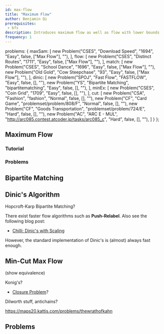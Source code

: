 ```yaml
---
id: max-flow
title: "Maximum Flow"
author: Benjamin Qi
prerequisites: 
 - bfs
description: Introduces maximum flow as well as flow with lower bounds.
frequency: 1
---
```



  problems: {
    maxSam: [
      new Problem("CSES", "Download Speed", "1694", "Easy", false, ["Max Flow"], ""),
    ],
    flow: [
      new Problem("CSES", "Distinct Routes", "1711", "Easy", false, ["Max Flow"], ""),
    ],
    match: [
      new Problem("CSES", "School Dance", "1696", "Easy", false, ["Max Flow"], ""),
      new Problem("Old Gold", "Cow Steepchase", "93", "Easy", false, ["Max Flow"], ""),
    ],
    dinic: [
      new Problem("SPOJ", "Fast Flow", "FASTFLOW", "Easy", false, [], ""),
      new Problem("YS", "Bipartite Matching", "bipartitematching", "Easy", false, [], ""),
    ],
    minEx: [
      new Problem("CSES", "Coin Grid", "1709", "Easy", false, [], ""),
    ],
    cut: [
      new Problem("CSA", "Fashion", "fashion", "Normal", false, [], ""),
      new Problem("CF", "Card Game", "problemset/problem/808/F", "Normal", false, [], ""),
      new Problem("CF", "Goods Transportation", "problemset/problem/724/E", "Hard", false, [], ""),
      new Problem("AC", "ARC E - MUL", "http://arc085.contest.atcoder.jp/tasks/arc085_c", "Hard", false, [], ""),
    ]
  }
};

## Maximum Flow

<Problems problems={metadata.problems.maxSam} />

### Tutorial

<Resources>
  <Resource source="CPC" title="10 - Network Flow" url="10_graphs_3_network_flow"> </Resource>
  <Resource source="CPH" title="20 - Flows & Cuts"> </Resource>
</Resources>

### Problems

<Problems problems={metadata.problems.flow} />

## Bipartite Matching

<Problems problems={metadata.problems.match} />

## Dinic's Algorithm

<Problems problems={metadata.problems.dinic} />

Hopcroft-Karp Bipartite Matching?

<Optional title="Faster Flow">

There exist faster flow algorithms such as **Push-Relabel**. Also see the following blog post:

 - [Chilli: Dinic's with Scaling](https://codeforces.com/blog/entry/66006)

However, the standard implementation of Dinic's is (almost) always fast enough.

</Optional>

## Min-Cut Max Flow

<Problems problems={metadata.problems.minEx} />

(show equivalence)

Konig's?

  - [Closure Problem](https://en.wikipedia.org/wiki/Closure_problem)?

Dilworth stuff, antichains?

https://maps20.kattis.com/problems/thewrathofkahn

## Problems

<Problems problems={metadata.problems.cut} />
